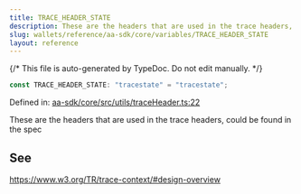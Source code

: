 ```yaml
---
title: TRACE_HEADER_STATE
description: These are the headers that are used in the trace headers, could be found in the spec
slug: wallets/reference/aa-sdk/core/variables/TRACE_HEADER_STATE
layout: reference
---
```


{/* This file is auto-generated by TypeDoc. Do not edit manually. */}

```ts
const TRACE_HEADER_STATE: "tracestate" = "tracestate";
```

Defined in: [aa-sdk/core/src/utils/traceHeader.ts:22](https://github.com/alchemyplatform/aa-sdk/blob/dc58c113ff1eeb06d4b3f76c505cbbaad47db8fc/aa-sdk/core/src/utils/traceHeader.ts#L22)

These are the headers that are used in the trace headers, could be found in the spec

## See

https://www.w3.org/TR/trace-context/#design-overview

